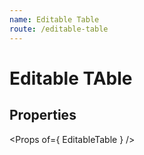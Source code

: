 ```yaml
---
name: Editable Table
route: /editable-table
---
```



# Editable TAble

## Properties
<Props of={ EditableTable } />

<Playground>
    <EditableTable
        isEditable
        title='contador'
        columns={[
            {   
                title: 'Leitura', 
                field: 'readAt', 
                initialEditValue: new Date(),
                type: 'datetime'
            },
            { 
                title: 'Posição', 
                field: 'position', 
                type: 'numeric' 
            },
            { 
                title: 'Origem', 
                field: 'origin', 
                editable: 'never', 
                initialEditValue: 'Manual'
            }
        ]}
        data={[
            { 
                readAt: new Date('07/01/2019 17:21'), 
                position: 7000, 
                origin: 'Manual'
            },
            {
                readAt: new Date('06/15/2019 16:01'), 
                position: 6740, 
                origin: 'Manual'
            },
            {
                readAt: new Date('06/01/2019 19:22'),
                position: 6450, 
                origin: 'S.O. 018774'
            },
            {
                readAt: new Date('05/15/2019 14:07'),
                position: 5600, 
                origin: 'S.0. 018774'
            }
        ]}
    />
</Playground>
